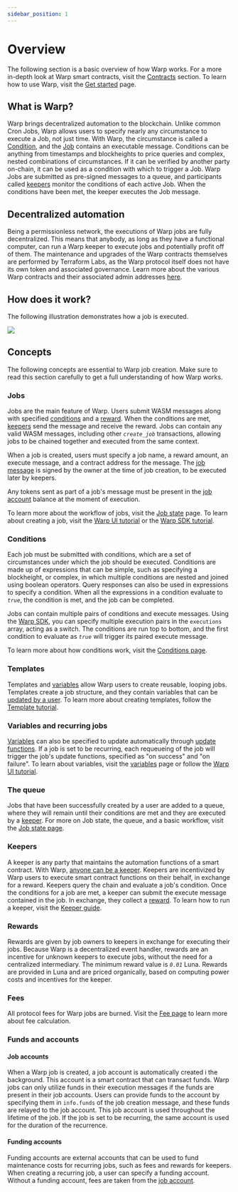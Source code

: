 ```yaml
---
sidebar_position: 1
---
```


# Overview

The following section is a basic overview of how Warp works. For a more in-depth look at Warp smart contracts, visit the [Contracts](../contracts/messages) section. To learn how to use Warp, visit the [Get started](../guides/ui-tutorial.mdx) page. 

## What is Warp?

Warp brings decentralized automation to the blockchain. Unlike common Cron Jobs, Warp allows users to specify nearly any circumstance to execute a Job, not just time. With Warp, the circumstance is called a [Condition](#conditions), and the [Job](#jobs) contains an executable message. Conditions can be anything from timestamps and blockheights to price queries and complex, nested combinations of circumstances. If it can be verified by another party on-chain, it can be used as a condition with which to trigger a Job. Warp Jobs are submitted as pre-signed messages to a queue, and participants called [keepers](#keepers) monitor the conditions of each active Job. When the conditions have been met, the keeper executes the Job message. 

## Decentralized automation

Being a permissionless network, the executions of Warp jobs are fully decentralized. This means that anybody, as long as they have a functional computer, can run a Warp keeper to execute jobs and potentially profit off of them. The maintenance and upgrades of the Warp contracts themselves are performed by Terraform Labs, as the Warp protocol itself does not have its own token and associated governance. Learn more about the various Warp contracts and their associated admin addresses [here](../contracts/addresses.mdx).


## How does it work?

The following illustration demonstrates how a job is executed. 

![](/img/warp/job.png)

## Concepts

The following concepts are essential to Warp job creation. Make sure to read this section carefully to get a full understanding of how Warp works. 

### Jobs

Jobs are the main feature of Warp. Users submit WASM messages along with specified [conditions](#conditions) and a [reward](#rewards). When the conditions are met, [keepers](#keepers) send the message and receive the reward. Jobs can contain any valid WASM messages, including other _`create_job`_ transactions, allowing jobs to be chained together and executed from the same context.

When a job is created, users must specify a job name, a reward amount, an execute message, and a contract address for the message. The [job message](../contracts/messages.mdx) is signed by the owner at the time of job creation, to be executed later by keepers. 

Any tokens sent as part of a job's message must be present in the [job account](#job-accounts) balance at the moment of execution.

To learn more about the workflow of jobs, visit the [Job state](./state.mdx) page. To learn about creating a job, visit the [Warp UI tutorial](../guides/ui-tutorial.mdx) or the [Warp SDK tutorial](../guides/sdk-tutorial.mdx).

### Conditions

Each job must be submitted with conditions, which are a set of circumstances under which the job should be executed. Conditions are made up of expressions that can be simple, such as specifying a blockheight, or complex, in which multiple conditions are nested and joined using boolean operators. Query responses can also be used in expressions to specify a condition. When all the expressions in a condition evaluate to _`true`_, the condition is met, and the job can be completed. 

Jobs can contain multiple pairs of conditions and execute messages. Using the [Warp SDK](../guides/sdk-tutorial.mdx), you can specify multiple execution pairs in the `executions` array, acting as a switch. The conditions are run top to bottom, and the first condition to evaluate as _`true`_ will trigger its paired execute message. 

To learn more about how conditions work, visit the [Conditions page](./condition.mdx).

### Templates

Templates and [variables](./variables.mdx) allow Warp users to create reusable, looping jobs. Templates create a job structure, and they contain variables that can be [updated by a user](../guides/ui-tutorial.mdx#create-a-job-using-a-premade-template). To learn more about creating templates, follow the [Template tutorial](../guides/template.mdx). 

### Variables and recurring jobs 

[Variables](./variables.mdx) can also be specified to update automatically through [update functions](./variables.mdx#update-functions-and-loops). If a job is set to be recurring, each requeueing of the job will trigger the job's update functions, specified as "on success" and "on failure". To learn about variables, visit the [variables](./variables.mdx) page or follow the [Warp UI tutorial](../guides/ui-tutorial.mdx). 

### The queue

Jobs that have been successfully created by a user are added to a queue, where they will remain until their conditions are met and they are executed by a [keeper](#keepers). For more on Job state, the queue, and a basic workflow, visit the [Job state page](./state.mdx).

### Keepers

A keeper is any party that maintains the automation functions of a smart contract. With Warp, [anyone can be a keeper](../guides/keeper.mdx).  Keepers are incentivized by Warp users to execute smart contract functions on their behalf, in exchange for a reward. Keepers query the chain and evaluate a job's condition. Once the conditions for a job are met, a keeper can submit the execute message contained in the job. In exchange, they collect a [reward](#rewards). To learn how to run a keeper, visit the [Keeper guide](../guides/keeper.mdx). 


### Rewards 

Rewards are given by job owners to keepers in exchange for executing their jobs. Because Warp is a decentralized event handler, rewards are an incentive for unknown keepers to execute jobs, without the need for a centralized intermediary. The minimum reward value is _`0.01`_ Luna. Rewards are provided in Luna and are priced organically, based on computing power costs and incentives for the keeper. 

### Fees

All protocol fees for Warp jobs are burned. Visit the [Fee page](./fees.mdx) to learn more about fee calculation. 

### Funds and accounts

#### Job accounts

When a Warp job is created, a job account is automatically created i the background. This account is a smart contract that can transact funds. Warp jobs can only utilize funds in their execution messages if the funds are present in their job accounts. Users can provide funds to the account by specifying them in `info.funds` of the job creation message, and these funds are relayed to the job account. This job account is used throughout the lifetime of the job. If the job is set to be recurring, the same account is used for the duration of the recurrence.

#### Funding accounts

Funding accounts are external accounts that can be used to fund maintenance costs for recurring jobs, such as fees and rewards for keepers. When creating a recurring job, a user can specify a funding account. Without a funding account, fees are taken from the [job account](#job-accounts). 

